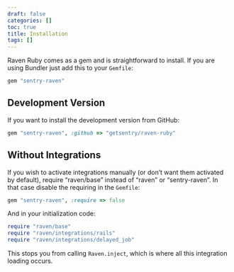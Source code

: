 ```yaml
---
draft: false
categories: []
toc: true
title: Installation
tags: []
---
```

Raven Ruby comes as a gem and is straightforward to install. If you are using Bundler just add this to your `Gemfile`:

```ruby
gem "sentry-raven"
```

## Development Version

If you want to install the development version from GitHub:

```ruby
gem "sentry-raven", :github => "getsentry/raven-ruby"
```

## Without Integrations

If you wish to activate integrations manually (or don’t want them activated by default), require “raven/base” instead of “raven” or “sentry-raven”. In that case disable the requiring in the `Gemfile`:

```ruby
gem "sentry-raven", :require => false
```

And in your initialization code:

```ruby
require "raven/base"
require "raven/integrations/rails"
require "raven/integrations/delayed_job"
```

This stops you from calling `Raven.inject`, which is where all this integration loading occurs.
